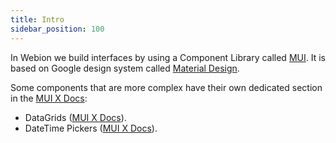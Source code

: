 ```yaml
---
title: Intro
sidebar_position: 100
---
```


In Webion we build interfaces by using a Component Library called [MUI](https://mui.com/material-ui/all-components/).
It is based on Google design system called [Material Design](https://m2.material.io/).

Some components that are more complex have their own dedicated section in the [MUI X Docs](https://mui.com/x/introduction/):

- DataGrids ([MUI X Docs](https://mui.com/x/react-data-grid/)).
- DateTime Pickers ([MUI X Docs](https://mui.com/x/react-date-pickers/)).
